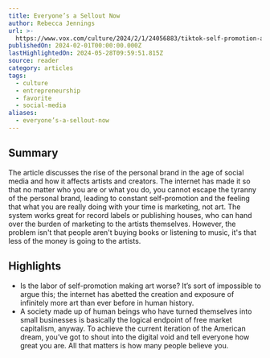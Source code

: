 ```yaml
---
title: Everyone’s a Sellout Now
author: Rebecca Jennings
url: >-
  https://www.vox.com/culture/2024/2/1/24056883/tiktok-self-promotion-artist-career-how-to-build-following/
publishedOn: 2024-02-01T00:00:00.000Z
lastHighlightedOn: 2024-05-28T09:59:51.815Z
source: reader
category: articles
tags:
  - culture
  - entrepreneurship
  - favorite
  - social-media
aliases:
  - everyone’s-a-sellout-now
---
```

## Summary

The article discusses the rise of the personal brand in the age of social media and how it affects artists and creators. The internet has made it so that no matter who you are or what you do, you cannot escape the tyranny of the personal brand, leading to constant self-promotion and the feeling that what you are really doing with your time is marketing, not art. The system works great for record labels or publishing houses, who can hand over the burden of marketing to the artists themselves. However, the problem isn't that people aren't buying books or listening to music, it's that less of the money is going to the artists.

## Highlights
- Is the labor of self-promotion making art worse? It’s sort of impossible to argue this; the internet has abetted the creation and exposure of infinitely more art than ever before in human history.
- A society made up of human beings who have turned themselves into small businesses is basically the logical endpoint of free market capitalism, anyway. To achieve the current iteration of the American dream, you’ve got to shout into the digital void and tell everyone how great you are. All that matters is how many people believe you.
